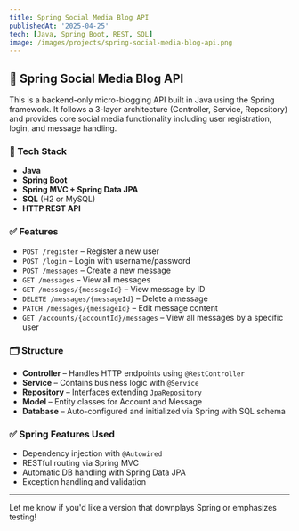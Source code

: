 ```yaml
---
title: Spring Social Media Blog API
publishedAt: '2025-04-25'
tech: [Java, Spring Boot, REST, SQL]
image: /images/projects/spring-social-media-blog-api.png
---
```


## 🌱 Spring Social Media Blog API

This is a backend-only micro-blogging API built in Java using the Spring framework. It follows a 3-layer architecture (Controller, Service, Repository) and provides core social media functionality including user registration, login, and message handling.

### 🔧 Tech Stack
- **Java**
- **Spring Boot**
- **Spring MVC + Spring Data JPA**
- **SQL** (H2 or MySQL)
- **HTTP REST API**

### ✅ Features
- `POST /register` – Register a new user  
- `POST /login` – Login with username/password  
- `POST /messages` – Create a new message  
- `GET /messages` – View all messages  
- `GET /messages/{messageId}` – View message by ID  
- `DELETE /messages/{messageId}` – Delete a message  
- `PATCH /messages/{messageId}` – Edit message content  
- `GET /accounts/{accountId}/messages` – View all messages by a specific user

### 🗂 Structure
- **Controller** – Handles HTTP endpoints using `@RestController`
- **Service** – Contains business logic with `@Service`
- **Repository** – Interfaces extending `JpaRepository`
- **Model** – Entity classes for Account and Message
- **Database** – Auto-configured and initialized via Spring with SQL schema

### ✅ Spring Features Used
- Dependency injection with `@Autowired`
- RESTful routing via Spring MVC
- Automatic DB handling with Spring Data JPA
- Exception handling and validation

---

Let me know if you'd like a version that downplays Spring or emphasizes testing!
